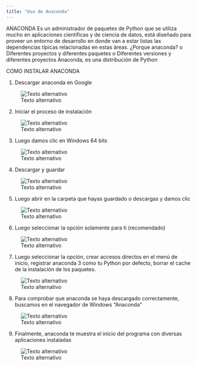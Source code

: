 ```yaml
---
title: "Uso de Anaconda"
---
```


ANACONDA 
Es un administrador de paquetes de Python que se utiliza mucho en aplicaciones científicas y de ciencia de datos, está diseñado para proveer un entorno de desarrollo en donde van a estar listas las dependencias típicas relacionadas en estas áreas. 
¿Porque anaconda?
o	Diferentes proyectos y diferentes paquetes 
o	Diferentes versiones y diferentes proyectos 
Anaconda, es una distribución de Python 

COMO INSTALAR ANACONDA 

1. Descargar anaconda en Google 

![Texto alternativo](img/ana-1.png)

2. Iniciar el proceso de instalación 

![Texto alternativo](img/ana-2.png)

3. Luego damos clic en Windows 64 bits 

![Texto alternativo](img/ana-3.png)

4. Descargar y guardar 

![Texto alternativo](img/ana-4.png)

5. Luego abrir en la carpeta que hayas guardado o descargas y damos clic 

![Texto alternativo](img/ana-5.png)

6. Luego seleccionar la opción solamente para ti (recomendado) 

![Texto alternativo](img/ana-6.png)

7. Luego seleccionar la opción, crear accesos directos en el menú de inicio, registrar anaconda 3 como tu Python por defecto, borrar el cache de la instalación de los paquetes.

![Texto alternativo](img/ana-7.png)

8. Para comprobar que anaconda se haya descargado correctamente, buscamos en el navegador de Windows “Anaconda” 

![Texto alternativo](img/ana-8.png)

9. Finalmente, anaconda te muestra el inicio del programa con diversas aplicaciones instaladas 

![Texto alternativo](img/nav-tabs1.png)
